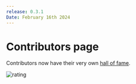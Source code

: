 ```yaml
---
release: 0.3.1
Date: February 16th 2024
---
```


# Contributors page

Contributors now have their very own [hall of fame](https://twenty.com/contributors).

![rating](/images/releases/0.3.1_contributors.png)

